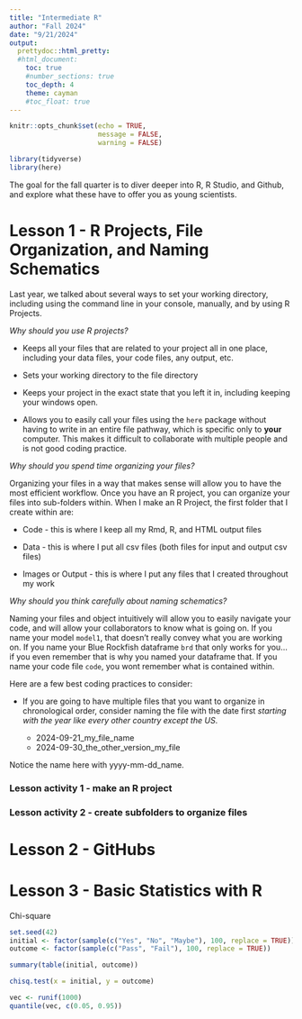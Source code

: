 ```yaml
---
title: "Intermediate R"
author: "Fall 2024"
date: "9/21/2024"
output: 
  prettydoc::html_pretty:
  #html_document:
    toc: true
    #number_sections: true
    toc_depth: 4
    theme: cayman
    #toc_float: true
---
```


```r

knitr::opts_chunk$set(echo = TRUE,
                      message = FALSE,
                      warning = FALSE)

```

```r
library(tidyverse)
library(here)

```


The goal for the fall quarter is to diver deeper into R, R Studio, and Github, and explore what these have to offer you as young scientists. 

# Lesson 1 - R Projects, File Organization, and Naming Schematics

Last year, we talked about several ways to set your working directory, including using the command line in your console, manually, and by using R Projects. 

*Why should you use R projects?*

* Keeps all your files that are related to your project all in one place, including your data files, your code files, any output, etc.

* Sets your working directory to the file directory

* Keeps your project in the exact state that you left it in, including keeping your windows open.

* Allows you to easily call your files using the `here` package without having to write in an entire file pathway, which is specific only to **your** computer. This makes it difficult to collaborate with multiple people and is not good coding practice.

*Why should you spend time organizing your files?*

Organizing your files in a way that makes sense will allow you to have the most efficient workflow. Once you have an R project, you can organize your files into sub-folders within. When I make an R Project, the first folder that I create within are:

* Code - this is where I keep all my Rmd, R, and HTML output files

* Data - this is where I put all csv files (both files for input and output csv files)

* Images or Output - this is where I put any files that I created throughout my work

*Why should you think carefully about naming schematics?*

Naming your files and object intuitively will allow you to easily navigate your code, and will allow your collaborators to know what is going on. If you name your model `model1`, that doesn't really convey what you are working on. If you name your Blue Rockfish dataframe `brd` that only works for you... if you even remember that is why you named your dataframe that. If you name your code file `code`, you wont remember what is contained within.

Here are a few best coding practices to consider:

* If you are going to have multiple files that you want to organize in chronological order, consider naming the file with the date first *starting with the year like every other country except the US*.

  * 2024-09-21_my_file_name
  * 2024-09-30_the_other_version_my_file
  
Notice the name here with yyyy-mm-dd_name.


### Lesson activity 1 - make an R project

### Lesson activity 2 - create subfolders to organize files


# Lesson 2 - GitHubs

# Lesson 3 - Basic Statistics with R

Chi-square

```r
set.seed(42)
initial <- factor(sample(c("Yes", "No", "Maybe"), 100, replace = TRUE))
outcome <- factor(sample(c("Pass", "Fail"), 100, replace = TRUE))

summary(table(initial, outcome))

chisq.test(x = initial, y = outcome)

vec <- runif(1000)
quantile(vec, c(0.05, 0.95))

```



